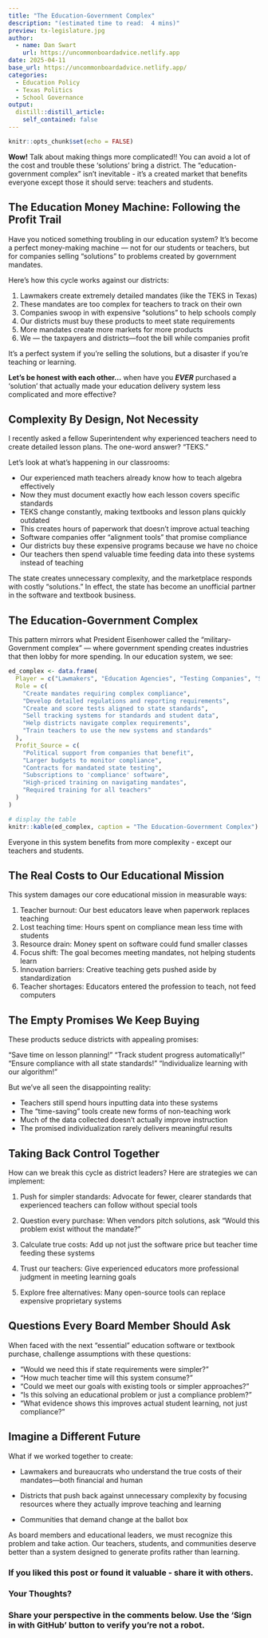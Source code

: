 ```yaml
---
title: "The Education-Government Complex"
description: "(estimated time to read:  4 mins)"
preview: tx-legislature.jpg
author:
  - name: Dan Swart
    url: https://uncommonboardadvice.netlify.app
date: 2025-04-11
base_url: https://uncommonboardadvice.netlify.app/
categories:
  - Education Policy
  - Texas Politics
  - School Governance
output:
  distill::distill_article:
    self_contained: false
---
```



```r
knitr::opts_chunk$set(echo = FALSE)
```



<div class="callout-important">
<strong>Wow!</strong> Talk about making things more complicated!!  You can avoid a lot of the cost and trouble these 'solutions' bring a district.  The "education-government complex" isn't inevitable - it's a created market that benefits everyone except those it should serve: teachers and students.
</div>




## The Education Money Machine: Following the Profit Trail

Have you noticed something troubling in our education system? It's become a perfect money-making machine — not for our students or teachers, but for companies selling "solutions" to problems created by government mandates.

Here's how this cycle works against our districts:

1. Lawmakers create extremely detailed mandates (like the TEKS in Texas)
2. These mandates are too complex for teachers to track on their own
3. Companies swoop in with expensive "solutions" to help schools comply
4. Our districts must buy these products to meet state requirements
5. More mandates create more markets for more products
6. We — the taxpayers and districts—foot the bill while companies profit

It's a perfect system if you're selling the solutions, but a disaster if you're teaching or learning.

<div class="callout-tip">
<strong>Let's be honest with each other...</strong> when have you ***EVER*** purchased a 'solution' that actually made your education delivery system less complicated and more effective?
</div>


## Complexity By Design, Not Necessity

I recently asked a fellow Superintendent why experienced teachers need to create detailed lesson plans. The one-word answer? "TEKS."

Let's look at what's happening in our classrooms:

- Our experienced math teachers already know how to teach algebra effectively
- Now they must document exactly how each lesson covers specific standards
- TEKS change constantly, making textbooks and lesson plans quickly outdated
- This creates hours of paperwork that doesn't improve actual teaching
- Software companies offer "alignment tools" that promise compliance
- Our districts buy these expensive programs because we have no choice
- Our teachers then spend valuable time feeding data into these systems instead of teaching

The state creates unnecessary complexity, and the marketplace responds with costly "solutions." In effect, the state has become an unofficial partner in the software and textbook business.


## The Education-Government Complex

This pattern mirrors what President Eisenhower called the "military-Government complex" — where government spending creates industries that then lobby for more spending. In our education system, we see:

```r
ed_complex <- data.frame(
  Player = c("Lawmakers", "Education Agencies", "Testing Companies", "Software Vendors", "Consultants", "Professional Development"),
  Role = c(
    "Create mandates requiring complex compliance",
    "Develop detailed regulations and reporting requirements",
    "Create and score tests aligned to state standards",
    "Sell tracking systems for standards and student data",
    "Help districts navigate complex requirements",
    "Train teachers to use the new systems and standards"
  ),
  Profit_Source = c(
    "Political support from companies that benefit",
    "Larger budgets to monitor compliance",
    "Contracts for mandated state testing",
    "Subscriptions to 'compliance' software",
    "High-priced training on navigating mandates",
    "Required training for all teachers"
  )
)

# display the table
knitr::kable(ed_complex, caption = "The Education-Government Complex")

```

Everyone in this system benefits from more complexity - except our teachers and students.


## The Real Costs to Our Educational Mission
This system damages our core educational mission in measurable ways:

1. Teacher burnout: Our best educators leave when paperwork replaces teaching
1. Lost teaching time: Hours spent on compliance mean less time with students
1. Resource drain: Money spent on software could fund smaller classes
1. Focus shift: The goal becomes meeting mandates, not helping students learn
1. Innovation barriers: Creative teaching gets pushed aside by standardization
1. Teacher shortages: Educators entered the profession to teach, not feed computers


## The Empty Promises We Keep Buying

These products seduce districts with appealing promises:

"Save time on lesson planning!"
"Track student progress automatically!"
"Ensure compliance with all state standards!"
"Individualize learning with our algorithm!"

But we've all seen the disappointing reality:

* Teachers still spend hours inputting data into these systems
* The "time-saving" tools create new forms of non-teaching work
* Much of the data collected doesn't actually improve instruction
* The promised individualization rarely delivers meaningful results


## Taking Back Control Together

How can we break this cycle as district leaders? Here are strategies we can implement:

1. Push for simpler standards: Advocate for fewer, clearer standards that experienced teachers can follow without special tools

2. Question every purchase: When vendors pitch solutions, ask "Would this problem exist without the mandate?"

3. Calculate true costs: Add up not just the software price but teacher time feeding these systems

4. Trust our teachers: Give experienced educators more professional judgment in meeting learning goals

5. Explore free alternatives: Many open-source tools can replace expensive proprietary systems


## Questions Every Board Member Should Ask

When faced with the next "essential" education software or textbook purchase, challenge assumptions with these questions:

- "Would we need this if state requirements were simpler?"
- "How much teacher time will this system consume?"
- "Could we meet our goals with existing tools or simpler approaches?"
- "Is this solving an educational problem or just a compliance problem?"
- "What evidence shows this improves actual student learning, not just compliance?"


## Imagine a Different Future

What if we worked together to create:

* Lawmakers and bureaucrats who understand the true costs of their mandates—both financial and human

* Districts that push back against unnecessary complexity by focusing resources where they actually improve teaching and learning

* Communities that demand change at the ballot box

As board members and educational leaders, we must recognize this problem and take action. Our teachers, students, and communities deserve better than a system designed to generate profits rather than learning.




### If you liked this post or found it valuable - share it with others.


### Your Thoughts?

### Share your perspective in the comments below. Use the 'Sign in with GitHub' button to verify you're not a robot.


